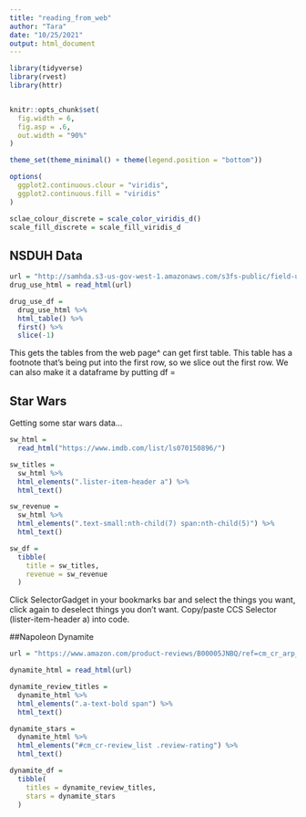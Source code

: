 ```yaml
---
title: "reading_from_web"
author: "Tara"
date: "10/25/2021"
output: html_document
---
```


```r
library(tidyverse)
library(rvest)
library(httr)


knitr::opts_chunk$set(
  fig.width = 6,
  fig.asp = .6,
  out.width = "90%"
)

theme_set(theme_minimal() + theme(legend.position = "bottom"))

options(
  ggplot2.continuous.clour = "viridis",
  ggplot2.continuous.fill = "viridis"
)

sclae_colour_discrete = scale_color_viridis_d()
scale_fill_discrete = scale_fill_viridis_d
```

## NSDUH Data

```r
url = "http://samhda.s3-us-gov-west-1.amazonaws.com/s3fs-public/field-uploads/2k15StateFiles/NSDUHsaeShortTermCHG2015.htm"
drug_use_html = read_html(url)

drug_use_df = 
  drug_use_html %>% 
  html_table() %>% 
  first() %>% 
  slice(-1)
```
This gets the tables from the web page^ can get first table.
This table has a footnote that's being put into the first row, so we slice out the first row. 
We can also make it a dataframe by putting df = 


## Star Wars

Getting some star wars data...

```r
sw_html = 
  read_html("https://www.imdb.com/list/ls070150896/")

sw_titles = 
  sw_html %>% 
  html_elements(".lister-item-header a") %>% 
  html_text()

sw_revenue = 
  sw_html %>% 
  html_elements(".text-small:nth-child(7) span:nth-child(5)") %>% 
  html_text()

sw_df = 
  tibble(
    title = sw_titles,
    revenue = sw_revenue
  )
```

Click SelectorGadget in your bookmarks bar and select the things you want, click again to deselect things you don't want. Copy/paste CCS Selector (lister-item-header a) into code.

##Napoleon Dynamite

```r
url = "https://www.amazon.com/product-reviews/B00005JNBQ/ref=cm_cr_arp_d_viewopt_rvwer?ie=UTF8&reviewerType=avp_only_reviews&sortBy=recent&pageNumber=1"

dynamite_html = read_html(url)

dynamite_review_titles = 
  dynamite_html %>%
  html_elements(".a-text-bold span") %>%
  html_text()

dynamite_stars = 
  dynamite_html %>%
  html_elements("#cm_cr-review_list .review-rating") %>%
  html_text()

dynamite_df = 
  tibble(
    titles = dynamite_review_titles,
    stars = dynamite_stars
  )
```



